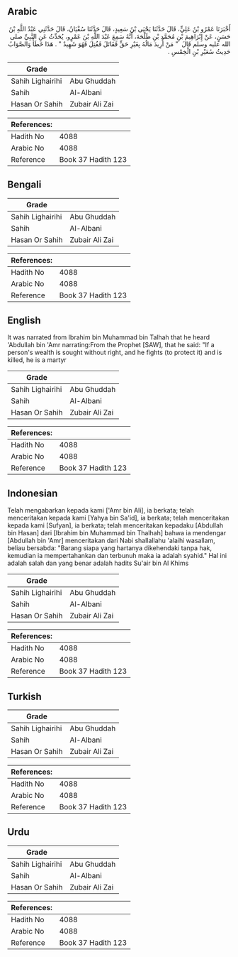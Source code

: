 ## Arabic


<div dir="rtl" lang="ar" style={{fontSize:'larger',backgroundColor:'#f8f9fa',padding:20}}>
أَخْبَرَنَا عَمْرُو بْنُ عَلِيٍّ، قَالَ حَدَّثَنَا يَحْيَى بْنُ سَعِيدٍ، قَالَ حَدَّثَنَا سُفْيَانُ، قَالَ حَدَّثَنِي عَبْدُ اللَّهِ بْنُ حَسَنٍ، عَنْ إِبْرَاهِيمَ بْنِ مُحَمَّدِ بْنِ طَلْحَةَ، أَنَّهُ سَمِعَ عَبْدَ اللَّهِ بْنَ عَمْرٍو، يُحَدِّثُ عَنِ النَّبِيِّ صلى الله عليه وسلم قَالَ ‏ "‏ مَنْ أُرِيدَ مَالُهُ بِغَيْرِ حَقٍّ فَقَاتَلَ فَقُتِلَ فَهُوَ شَهِيدٌ ‏"‏ ‏.‏ هَذَا خَطَأٌ وَالصَّوَابُ حَدِيثُ سُعَيْرِ بْنِ الْخِمْسِ ‏.‏
</div>
<div style={{backgroundColor:'#f8f9fa',padding:20, marginBottom: 10}}><table> <thead> <tr> <th>Grade</th> <th></th> </tr> </thead> <tbody> <tr><td>Sahih Lighairihi</td><td>Abu Ghuddah</td></tr><tr><td>Sahih</td><td>Al-Albani</td></tr><tr><td>Hasan Or Sahih</td><td>Zubair Ali Zai</td></tr></tbody></table><table> <thead> <tr> <th>References:</th> <th></th> </tr> </thead> <tbody><tr><td>Hadith No</td><td>4088</td></tr><tr><td>Arabic No</td><td>4088</td></tr><tr><td>Reference</td><td>Book 37 Hadith 123</td></tr></tbody></table></div>

## Bengali


<div dir="ltr" lang="bn" style={{fontSize:'larger',backgroundColor:'#f8f9fa',padding:20}}>

</div>
<div style={{backgroundColor:'#f8f9fa',padding:20, marginBottom: 10}}><table> <thead> <tr> <th>Grade</th> <th></th> </tr> </thead> <tbody> <tr><td>Sahih Lighairihi</td><td>Abu Ghuddah</td></tr><tr><td>Sahih</td><td>Al-Albani</td></tr><tr><td>Hasan Or Sahih</td><td>Zubair Ali Zai</td></tr></tbody></table><table> <thead> <tr> <th>References:</th> <th></th> </tr> </thead> <tbody><tr><td>Hadith No</td><td>4088</td></tr><tr><td>Arabic No</td><td>4088</td></tr><tr><td>Reference</td><td>Book 37 Hadith 123</td></tr></tbody></table></div>

## English


<div dir="ltr" lang="en" style={{fontSize:'larger',backgroundColor:'#f8f9fa',padding:20}}>
It was narrated from Ibrahim bin Muhammad bin Talhah that he heard 'Abdullah bin 'Amr narrating:From the Prophet [SAW], that he said: "If a person's wealth is sought without right, and he fights (to protect it) and is killed, he is a martyr
</div>
<div style={{backgroundColor:'#f8f9fa',padding:20, marginBottom: 10}}><table> <thead> <tr> <th>Grade</th> <th></th> </tr> </thead> <tbody> <tr><td>Sahih Lighairihi</td><td>Abu Ghuddah</td></tr><tr><td>Sahih</td><td>Al-Albani</td></tr><tr><td>Hasan Or Sahih</td><td>Zubair Ali Zai</td></tr></tbody></table><table> <thead> <tr> <th>References:</th> <th></th> </tr> </thead> <tbody><tr><td>Hadith No</td><td>4088</td></tr><tr><td>Arabic No</td><td>4088</td></tr><tr><td>Reference</td><td>Book 37 Hadith 123</td></tr></tbody></table></div>

## Indonesian


<div dir="ltr" lang="id" style={{fontSize:'larger',backgroundColor:'#f8f9fa',padding:20}}>
Telah mengabarkan kepada kami ['Amr bin Ali], ia berkata; telah menceritakan kepada kami [Yahya bin Sa'id], ia berkata; telah menceritakan kepada kami [Sufyan], ia berkata; telah menceritakan kepadaku [Abdullah bin Hasan] dari [Ibrahim bin Muhammad bin Thalhah] bahwa ia mendengar [Abdullah bin 'Amr] menceritakan dari Nabi shallallahu 'alaihi wasallam, beliau bersabda: "Barang siapa yang hartanya dikehendaki tanpa hak, kemudian ia mempertahankan dan terbunuh maka ia adalah syahid." Hal ini adalah salah dan yang benar adalah hadits Su'air bin Al Khims
</div>
<div style={{backgroundColor:'#f8f9fa',padding:20, marginBottom: 10}}><table> <thead> <tr> <th>Grade</th> <th></th> </tr> </thead> <tbody> <tr><td>Sahih Lighairihi</td><td>Abu Ghuddah</td></tr><tr><td>Sahih</td><td>Al-Albani</td></tr><tr><td>Hasan Or Sahih</td><td>Zubair Ali Zai</td></tr></tbody></table><table> <thead> <tr> <th>References:</th> <th></th> </tr> </thead> <tbody><tr><td>Hadith No</td><td>4088</td></tr><tr><td>Arabic No</td><td>4088</td></tr><tr><td>Reference</td><td>Book 37 Hadith 123</td></tr></tbody></table></div>

## Turkish


<div dir="ltr" lang="tr" style={{fontSize:'larger',backgroundColor:'#f8f9fa',padding:20}}>

</div>
<div style={{backgroundColor:'#f8f9fa',padding:20, marginBottom: 10}}><table> <thead> <tr> <th>Grade</th> <th></th> </tr> </thead> <tbody> <tr><td>Sahih Lighairihi</td><td>Abu Ghuddah</td></tr><tr><td>Sahih</td><td>Al-Albani</td></tr><tr><td>Hasan Or Sahih</td><td>Zubair Ali Zai</td></tr></tbody></table><table> <thead> <tr> <th>References:</th> <th></th> </tr> </thead> <tbody><tr><td>Hadith No</td><td>4088</td></tr><tr><td>Arabic No</td><td>4088</td></tr><tr><td>Reference</td><td>Book 37 Hadith 123</td></tr></tbody></table></div>

## Urdu


<div dir="rtl" lang="ur" style={{fontSize:'larger',backgroundColor:'#f8f9fa',padding:20}}>

</div>
<div style={{backgroundColor:'#f8f9fa',padding:20, marginBottom: 10}}><table> <thead> <tr> <th>Grade</th> <th></th> </tr> </thead> <tbody> <tr><td>Sahih Lighairihi</td><td>Abu Ghuddah</td></tr><tr><td>Sahih</td><td>Al-Albani</td></tr><tr><td>Hasan Or Sahih</td><td>Zubair Ali Zai</td></tr></tbody></table><table> <thead> <tr> <th>References:</th> <th></th> </tr> </thead> <tbody><tr><td>Hadith No</td><td>4088</td></tr><tr><td>Arabic No</td><td>4088</td></tr><tr><td>Reference</td><td>Book 37 Hadith 123</td></tr></tbody></table></div>
